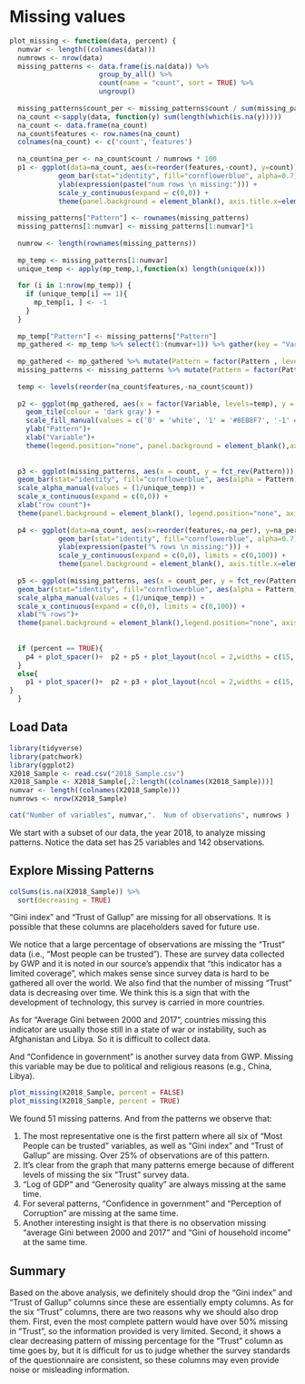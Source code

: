 # Missing values


```r
plot_missing <- function(data, percent) {
  numvar <- length((colnames(data)))
  numrows <- nrow(data)
  missing_patterns <- data.frame(is.na(data)) %>%
                      group_by_all() %>%
                      count(name = "count", sort = TRUE) %>%
                      ungroup()
  
  missing_patterns$count_per <- missing_patterns$count / sum(missing_patterns$count) * 100
  na_count <-sapply(data, function(y) sum(length(which(is.na(y)))))
  na_count <- data.frame(na_count)
  na_count$features <- row.names(na_count)
  colnames(na_count) <- c('count','features')
  
  na_count$na_per <- na_count$count / numrows * 100
  p1 <- ggplot(data=na_count, aes(x=reorder(features,-count), y=count))+
            geom_bar(stat="identity", fill="cornflowerblue", alpha=0.7)+
            ylab(expression(paste("num rows \n missing:"))) +
            scale_y_continuous(expand = c(0,0)) +
            theme(panel.background = element_blank(), axis.title.x=element_blank(), panel.grid.major.x = element_blank(), panel.grid.minor.x = element_blank(), axis.text.y = element_text(size = 15), axis.text.x = element_text(size = 20, angle = 45, vjust = 1, hjust = 1), axis.title = element_text(size = 30))
  
  missing_patterns["Pattern"] <- rownames(missing_patterns)
  missing_patterns[1:numvar] <- missing_patterns[1:numvar]*1
  
  numrow <- length(rownames(missing_patterns))
  
  mp_temp <- missing_patterns[1:numvar]
  unique_temp <- apply(mp_temp,1,function(x) length(unique(x)))
  
  for (i in 1:nrow(mp_temp)) {
    if (unique_temp[i] == 1){
      mp_temp[i, ] <- -1
    }
  }
    
  mp_temp["Pattern"] <- missing_patterns["Pattern"]
  mp_gathered <- mp_temp %>% select(1:(numvar+1)) %>% gather(key = "Variable", value = "Missing", 1:numvar)
  
  mp_gathered <- mp_gathered %>% mutate(Pattern = factor(Pattern , levels = c(1:numrow)))
  missing_patterns <- missing_patterns %>% mutate(Pattern = factor(Pattern , levels = c(1:numrow)))
  
  temp <- levels(reorder(na_count$features,-na_count$count))
  
  p2 <- ggplot(mp_gathered, aes(x = factor(Variable, levels=temp), y = fct_rev(Pattern), fill = factor(Missing))) +
    geom_tile(colour = 'dark gray') +
    scale_fill_manual(values = c('0' = 'white', '1' = '#8EB8F7', '-1' = 'gray'))+
    ylab("Pattern")+
    xlab("Variable")+
    theme(legend.position="none", panel.background = element_blank(),axis.text.y = element_text(size = 15), axis.text.x = element_text(size = 20 ,angle = 45, vjust = 1, hjust = 1), axis.title = element_text(size = 30)) 
    
  
  p3 <- ggplot(missing_patterns, aes(x = count, y = fct_rev(Pattern))) +
  geom_bar(stat="identity", fill="cornflowerblue", aes(alpha = Pattern)) +
  scale_alpha_manual(values = (1/unique_temp)) +
  scale_x_continuous(expand = c(0,0)) +
  xlab("row count")+
  theme(panel.background = element_blank(), legend.position="none", axis.title.y=element_blank(), panel.grid.major.y = element_blank(), panel.grid.minor.y = element_blank(), axis.text = element_text(size = 15), axis.title = element_text(size = 30))
  
  p4 <- ggplot(data=na_count, aes(x=reorder(features,-na_per), y=na_per))+
            geom_bar(stat="identity", fill="cornflowerblue", alpha=0.7)+
            ylab(expression(paste("% rows \n missing:"))) +
            scale_y_continuous(expand = c(0,0), limits = c(0,100)) +
            theme(panel.background = element_blank(), axis.title.x=element_blank(), panel.grid.major.x = element_blank(),panel.grid.minor.x = element_blank(), axis.text.y = element_text(size = 15), axis.text.x = element_text(size = 20, angle = 45, vjust = 1, hjust = 1), axis.title = element_text(size = 30))
  
  p5 <- ggplot(missing_patterns, aes(x = count_per, y = fct_rev(Pattern))) +
  geom_bar(stat="identity", fill="cornflowerblue", aes(alpha = Pattern)) +
  scale_alpha_manual(values = (1/unique_temp)) +
  scale_x_continuous(expand = c(0,0), limits = c(0,100)) +
  xlab("% rows")+
  theme(panel.background = element_blank(),legend.position="none", axis.title.y=element_blank(), panel.grid.major.y = element_blank(), panel.grid.minor.y = element_blank(), axis.text = element_text(size = 15), axis.title = element_text(size = 30))
  
  
  if (percent == TRUE){
    p4 + plot_spacer()+  p2 + p5 + plot_layout(ncol = 2,widths = c(15, 5),heights=c(5,20)) + plot_annotation(title = 'Missing Value Pattern', caption = 'Note: darker colors indicate the complete case', theme = theme(plot.title = element_text(size = 30, hjust = 0.5)))
  }
  else{
    p1 + plot_spacer()+  p2 + p3 + plot_layout(ncol = 2,widths = c(15, 5),heights=c(5,20)) + plot_annotation(title = 'Missing Value Pattern', caption = 'Note: darker colors indicate the complete case', theme = theme(plot.title = element_text(size = 30, hjust = 0.5)))
}
  }

```


## Load Data

```r
library(tidyverse)
library(patchwork)
library(ggplot2)
X2018_Sample <- read.csv("2018_Sample.csv")
X2018_Sample <- X2018_Sample[,2:length((colnames(X2018_Sample)))]
numvar <- length((colnames(X2018_Sample)))
numrows <- nrow(X2018_Sample)

cat("Number of variables", numvar,".  Num of observations", numrows )


```
We start with a subset of our data, the year 2018, to analyze missing patterns. Notice the data set has 25 variables and 142 observations.

## Explore Missing Patterns

```r
colSums(is.na(X2018_Sample)) %>%
  sort(decreasing = TRUE)
```


"Gini index" and "Trust of Gallup" are missing for all observations. It is possible that these columns are placeholders saved for future use. 

We notice that a large percentage of observations are missing the "Trust" data (i.e., "Most people can be trusted"). These are survey data collected by GWP and it is noted in our source's appendix that "this indicator has a limited coverage", which makes sense since survey data is hard to be gathered all over the world. We also find that the number of missing "Trust" data is decreasing over time. We think this is a sign that with the development of technology, this survey is carried in more countries. 

As for "Average Gini between 2000 and 2017", countries missing this indicator are usually those still in a state of war or instability, such as Afghanistan and Libya. So it is difficult to collect data.

And "Confidence in government" is another survey data from GWP. Missing this variable may be due to political and religious reasons (e.g., China, Libya).


```r
plot_missing(X2018_Sample, percent = FALSE)
plot_missing(X2018_Sample, percent = TRUE)

```

We found 51 missing patterns. And from the patterns we observe that:

1. The most representative one is the first pattern where all six of "Most People can be trusted" variables, as well as "Gini index" and "Trust of Gallup" are missing. Over 25% of observations are of this pattern.
2. It's clear from the graph that many patterns emerge because of different levels of missing the six "Trust" survey data.
3. "Log of GDP" and "Generosity quality" are always missing at the same time.
4. For several patterns, "Confidence in government" and "Perception of Corruption" are missing at the same time.
5. Another interesting insight is that there is no observation missing "average Gini between 2000 and 2017" and "Gini of household income" at the same time.

## Summary

Based on the above analysis, we definitely should drop the "Gini index" and "Trust of Gallup" columns since these are essentially empty columns. As for the six "Trust" columns, there are two reasons why we should also drop them. First, even the most complete pattern would have over 50% missing in "Trust", so the information provided is very limited. Second, it shows a clear decreasing pattern of missing percentage for the "Trust" column as time goes by, but it is difficult for us to judge whether the survey standards of the questionnaire are consistent, so these columns may even provide noise or misleading information.

